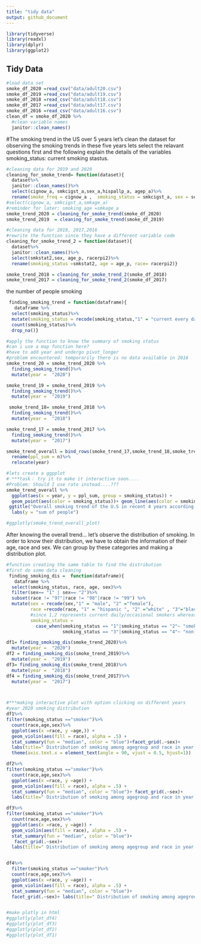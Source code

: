 ```yaml
---
title: "tidy data"
output: github_document
---
```


```r
library(tidyverse)
library(readxl)
library(dplyr)
library(ggplot2)
```

## Tidy Data
```r
#load data set
smoke_df_2020 =read_csv("data/adult20.csv")
smoke_df_2019 =read_csv("data/adult19.csv")
smoke_df_2018 =read_csv("data/adult18.csv")
smoke_df_2017 =read_csv("data/adult17.csv")
smoke_df_2016 =read_csv("data/adult16.csv")
clean_df = smoke_df_2020 %>% 
  #clean variable names
  janitor::clean_names()
```

#The smoking trend in the US over 5 years 
let's clean the dataset for observing the smoking trends in these five years 
lets select the relavant questions first and the following explain the details of the variables
smoking_status: current smoking stastus.

```r
#cleaning data for 2019 and 2020 
cleaning_for_smoke_trend= function(dataset){
  dataset%>% 
  janitor::clean_names()%>% 
  select(cignow_a, smkcigst_a,sex_a,hispallp_a, agep_a)%>% 
  rename(smoke_freq = cignow_a ,  smoking_status = smkcigst_a, sex = sex_a,race =hispallp_a , age =  agep_a)}
#select(cignow_a, smkcigst_a,smkage_a)
#reminder for later: smoking_age =smkage_a 
smoke_trend_2020 = cleaning_for_smoke_trend(smoke_df_2020)
smoke_trend_2019  = cleaning_for_smoke_trend(smoke_df_2019)

#cleaning data for 2018, 2017,2016 
#rewrite the function since they have a different variable code
cleaning_for_smoke_trend_2 = function(dataset){
  dataset%>% 
  janitor::clean_names()%>% 
  select(smkstat2,sex, age_p, racerpi2)%>% 
  rename(smoking_status =smkstat2, age = age_p, race= racerpi2)}

smoke_trend_2018 = cleaning_for_smoke_trend_2(smoke_df_2018)
smoke_trend_2017 = cleaning_for_smoke_trend_2(smoke_df_2017)
```



the number of people smoking 
```r
 finding_smoking_trend = function(dataframe){
   dataframe %>% 
  select(smoking_status)%>%
  mutate(smoking_status = recode(smoking_status,"1" = "current every day smoker", "2" ="current some day smoker",  "3"= "former smoker","4" = "never smoker"))%>% 
  count(smoking_status)%>%
  drop_na()}

#apply the function to know the summary of smoking status 
#can i use a map function here?
#have to add year and undergo pivot_longer
#problem encountered: temporarily there is no data available in 2016
smoke_trend_20 = smoke_trend_2020 %>% 
  finding_smoking_trend()%>%
  mutate(year =  "2020")

smoke_trend_19 = smoke_trend_2019 %>% 
  finding_smoking_trend()%>%
  mutate(year =  "2019")

 smoke_trend_18= smoke_trend_2018 %>% 
  finding_smoking_trend()%>%
  mutate(year =  "2018")

smoke_trend_17 = smoke_trend_2017 %>% 
  finding_smoking_trend()%>%
  mutate(year =  "2017")

smoke_trend_overall = bind_rows(smoke_trend_17,smoke_trend_18,smoke_trend_19,smoke_trend_20)%>%
  rename(ppl_sum = n)%>%
  relocate(year)

#lets create a ggpplot
# ***task： try it to make it interactive soon....
#Problem: Should I use rate instead....???
smoke_trend_overall %>% 
  ggplot(aes(x = year, y = ppl_sum, group = smoking_status)) + 
  geom_point(aes(color = smoking_status))+ geom_line(aes(color = smoking_status))+ 
 ggtitle("Overall smoking trend of the U.S in recent 4 years according to NHIS ")+
  labs(y = "sum of people")

#ggplotly(smoke_trend_overall_plot)
```
After knowing the overall trend... let's observe the distribution of smoking. 
In order to know their distribution, we have to obtain the information of their age, race and sex. 
We can group by these categories and making a distribution plot.
```r
#function creating the same table to find the distribution
#first do some data cleaning
 finding_smoking_dis =  function(dataframe){
   dataframe %>% 
  select(smoking_status, race, age, sex)%>%
  filter(sex== "1" | sex== "2")%>%
  subset(race != "97"|race != "98"|race != "99") %>% 
  mutate(sex = recode(sex,"1" = "male", "2" ="female"), 
         race =recode(race, "1" = "hispanic ", "2" ="white" , "3"="black/african american", "4"= "asian ", "5" = "aian", "6" = "aian and any other group", "7" ="other races"),
         #since 1,2 represents current daily/occasional smokers whereas 3,4 is former smoker and never smoke respectively; we define 1,2 as smoker whereas 3,4 as non-smoker
         smoking_status = 
           case_when(smoking_status == "1"|smoking_status == "2"~ "smoker",
                     smoking_status == "3"|smoking_status == "4"~ "non-smoker"))}

df1= finding_smoking_dis(smoke_trend_2020)%>%
  mutate(year =  "2020")
df2 = finding_smoking_dis(smoke_trend_2019)%>%
  mutate(year =  "2019")
df3= finding_smoking_dis(smoke_trend_2018)%>%
  mutate(year =  "2018")
df4 = finding_smoking_dis(smoke_trend_2017)%>%
  mutate(year =  "2017")



#***making interactive plot with option clicking on different years 
#year 2020 smoking distribution
df1%>%
filter(smoking_status =="smoker")%>%
  count(race,age,sex)%>%
  ggplot(aes(x =race, y =age,)) + 
  geom_violin(aes(fill = race), alpha = .5) + 
  stat_summary(fun = "median", color = "blue")+facet_grid(.~sex)+ 
  labs(title=" Distribution of smoking among agegroup and race in year 2020")+ 
  theme(axis.text.x = element_text(angle = 90, vjust = 0.5, hjust=1))

df2%>%
filter(smoking_status =="smoker")%>%
  count(race,age,sex)%>%
  ggplot(aes(x =race, y =age)) + 
  geom_violin(aes(fill = race), alpha = .5) + 
  stat_summary(fun = "median", color = "blue")+ facet_grid(.~sex)+ 
  labs(title=" Distribution of smoking among agegroup and race in year 2019") + theme(axis.text.x = element_text(angle = 90, vjust = 0.5, hjust=1))

df3%>%
filter(smoking_status =="smoker")%>%
  count(race,age,sex)%>%
  ggplot(aes(x =race, y =age)) + 
  geom_violin(aes(fill = race), alpha = .5) + 
  stat_summary(fun = "median", color = "blue")+
   facet_grid(.~sex)+ 
  labs(title=" Distribution of smoking among agegroup and race in year 2018") + theme(axis.text.x = element_text(angle = 90, vjust = 0.5, hjust=1))


df4%>%
  filter(smoking_status =="smoker")%>%
  count(race,age,sex)%>%
  ggplot(aes(x =race, y =age)) + 
  geom_violin(aes(fill = race), alpha = .5) + 
  stat_summary(fun = "median", color = "blue")+
  facet_grid(.~sex)+ labs(title=" Distribution of smoking among agegroup and race in year 2017") + theme(axis.text.x = element_text(angle = 90, vjust = 0.5, hjust=1))


#make plotly in html
#ggplotly(plot_df4)
#ggplotly(plot_df3)
#ggplotly(plot_df2)
#ggplotly(plot_df1)
```

